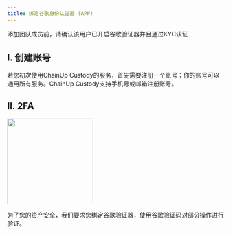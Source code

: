 ```yaml
---
title: 绑定谷歌身份认证器 (APP)
---
```

<Tip> 
添加团队成员前，请确认该用户已开启谷歌验证器并且通过KYC认证
</Tip>

## I. 创建账号

若您初次使用ChainUp Custody的服务，首先需要注册一个账号；你的账号可以通用所有服务。ChainUp Custody支持手机号或邮箱注册账号。


## II. 2FA

<div className="w-full flex items-center justify-center">
    <img src="/images/quickstart/login-ga_cn.png" width="200"/>
</div>

为了您的资产安全，我们要求您绑定谷歌验证器，使用谷歌验证码对部分操作进行验证。

